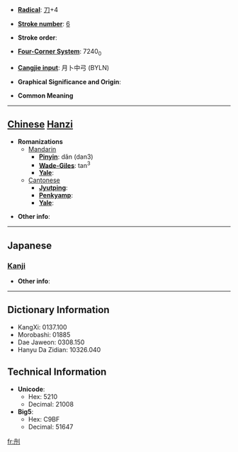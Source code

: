 * '''[[Wiktionary:Chinese radical index| Radical]]''': [[Wiktionary:Chinese radical index 刀|刀]]+4

* '''[[Wiktionary:Chinese total strokes index|Stroke number]]''': [[Wiktionary:Chinese total strokes index 6|6]]

* '''Stroke order''': 

* '''[[Wiktionary:Chinese four corner index|Four-Corner System]]''': 7240<sub>0</sub>

* '''[[Wiktionary:Chinese Cangjie index|Cangjie input]]''': 月卜中弓 (BYLN)

* '''Graphical Significance and Origin''': 

* '''Common Meaning'''

----

== [[Chinese]] [[Hanzi]] ==

* '''Romanizations'''
** [[Mandarin]]
*** '''[[Pinyin]]''': dǎn (dan3)
*** '''[[Wade-Giles]]''': tan<sup>3</sup>
*** '''[[Yale]]''': 
**[[Cantonese]]
***'''[[Jyutping]]''':
***'''[[Penkyamp]]''': 
***'''[[Yale]]''': 

* '''Other info''': 

----

==Japanese==
===[[Kanji]]===
{{kanji|on readings=[[たん]] (tan)|kun readings=[[さく]] (saku)}}

* '''Other info''':  

----

== Dictionary Information ==

* KangXi: 0137.100
* Morobashi: 01885
* Dae Jaweon: 0308.150
* Hanyu Da Zidian: 10326.040

== Technical Information ==

* '''Unicode''':
** Hex: 5210
** Decimal: 21008
* '''Big5''':
** Hex: C9BF
** Decimal: 51647

[[fr:刐]]